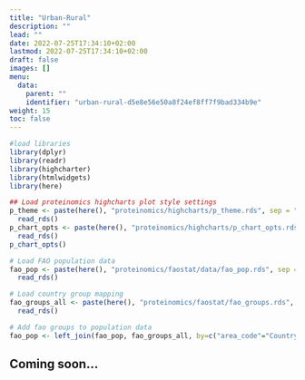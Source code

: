 ```yaml
---
title: "Urban-Rural"
description: ""
lead: ""
date: 2022-07-25T17:34:10+02:00
lastmod: 2022-07-25T17:34:10+02:00
draft: false
images: []
menu:
  data:
    parent: ""
    identifier: "urban-rural-d5e8e56e50a8f24ef8ff7f9bad334b9e"
weight: 15
toc: false
---
```


```r
#load libraries
library(dplyr)
library(readr)
library(highcharter)
library(htmlwidgets)
library(here)

## Load proteinomics highcharts plot style settings
p_theme <- paste(here(), "proteinomics/highcharts/p_theme.rds", sep = "/") %>%
  read_rds()
p_chart_opts <- paste(here(), "proteinomics/highcharts/p_chart_opts.rds", sep = "/") %>%
  read_rds()
p_chart_opts()
```

```r
# Load FAO population data
fao_pop <- paste(here(), "proteinomics/faostat/data/fao_pop.rds", sep = "/") %>%
  read_rds()

# Load country group mapping
fao_groups_all <- paste(here(), "proteinomics/faostat/fao_groups.rds", sep = "/") %>%
  read_rds()

# Add fao groups to population data
fao_pop <- left_join(fao_pop, fao_groups_all, by=c("area_code"="Country.Code"))

```

## Coming soon...
